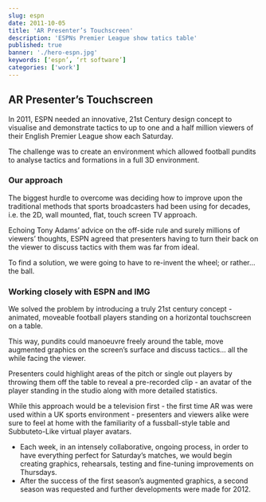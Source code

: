 ```yaml
---
slug: espn
date: 2011-10-05
title: 'AR Presenter’s Touchscreen'
description: 'ESPNs Premier League show tatics table'
published: true
banner: './hero-espn.jpg'
keywords: [‘espn’, ‘rt software’]
categories: ['work']
---
```



## AR Presenter’s Touchscreen

In 2011, ESPN needed an innovative, 21st Century design concept to visualise and demonstrate tactics to up to one and a half million viewers of their English Premier League show each Saturday.

The challenge was to create an environment which allowed football pundits to analyse tactics and formations in a full 3D environment.

<Vimeo vimeoId="54402005" />

### Our approach

The biggest hurdle to overcome was deciding how to improve upon the traditional methods that sports broadcasters had been using for decades, i.e. the 2D, wall mounted, flat, touch screen TV approach.

Echoing Tony Adams’ advice on the off-side rule and surely millions of viewers’ thoughts, ESPN agreed that presenters having to turn their back on the viewer to discuss tactics with them was far from ideal.

To find a solution, we were going to have to re-invent the wheel; or rather... the ball.

<Vimeo vimeoId="54403650" />

### Working closely with ESPN and IMG
We solved the problem by introducing a truly 21st century concept - animated, moveable football players standing on a horizontal touchscreen on a table.

This way, pundits could manoeuvre freely around the table, move augmented graphics on the screen’s surface and discuss tactics... all the while facing the viewer.

Presenters could highlight areas of the pitch or single out players by throwing them off the table to reveal a pre-recorded clip - an avatar of the player standing in the studio along with more detailed statistics.

While this approach would be a television first - the first time AR was were used within a UK sports environment - presenters and viewers alike were sure to feel at home with the familiarity of a fussball-style table and Subbuteto-Like virtual player avatars.

- Each week, in an intensely collaborative, ongoing process, in order to have everything perfect for Saturday’s matches, we would begin creating graphics, rehearsals, testing and fine-tuning improvements on Thursdays.
- After the success of the first season’s augmented graphics, a second season was requested and further developments were made for 2012.